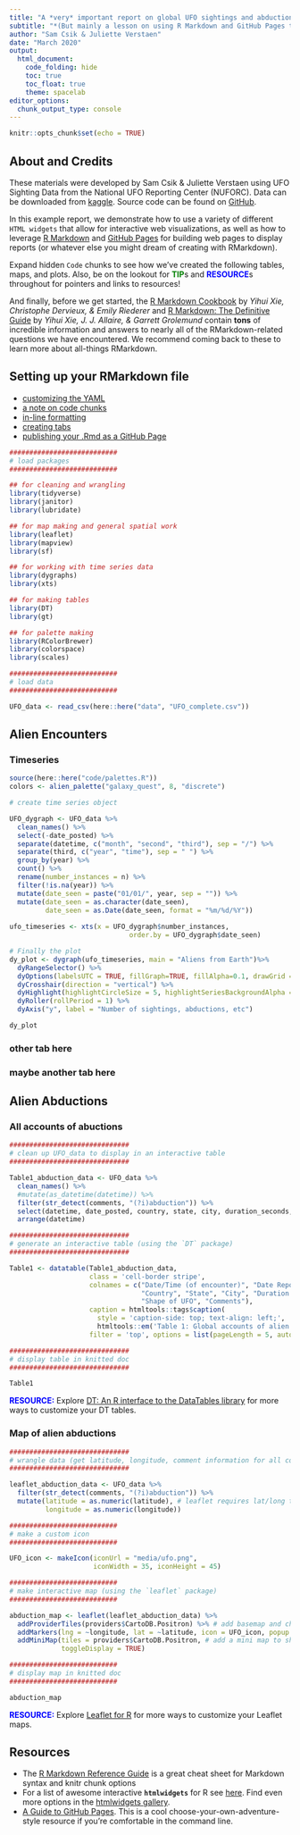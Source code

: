 ```yaml
---
title: "A *very* important report on global UFO sightings and abductions"
subtitle: "*(But mainly a lesson on using R Markdown and GitHub Pages to share your work)*"
author: "Sam Csik & Juliette Verstaen"
date: "March 2020"
output:
  html_document:
    code_folding: hide
    toc: true
    toc_float: true
    theme: spacelab
editor_options: 
  chunk_output_type: console
---
```


```r
knitr::opts_chunk$set(echo = TRUE)
```

## About and Credits

These materials were developed by Sam Csik & Juliette Verstaen using UFO Sighting Data from the National UFO Reporting  Center (NUFORC). Data can be downloaded from [kaggle](https://www.kaggle.com/NUFORC/ufo-sightings). Source code can be found on [GitHub](https://github.com/samanthacsik/RLadiesSB-github-pages).

In this example report, we demonstrate how to use a variety of different `HTML widgets` that allow for interactive web visualizations, as well as how to leverage [R Markdown](https://rmarkdown.rstudio.com/lesson-1.html) and [GitHub Pages](https://pages.github.com/) for building web pages to display reports (or whatever else you might dream of creating with RMarkdown). 

Expand hidden `Code` chunks to see how we've created the following tables, maps, and plots. Also, be on the lookout for <span style="color: green;">**TIP**</span>s and <span style="color: blue;">**RESOURCE**</span>s throughout for pointers and links to resources!

And finally, before we get started, the [R Markdown Cookbook](https://bookdown.org/yihui/rmarkdown-cookbook/) by *Yihui Xie, Christophe Dervieux, & Emily Riederer* and [R Markdown: The Definitive Guide](https://bookdown.org/yihui/rmarkdown/) by *Yihui Xie, J. J. Allaire, & Garrett Grolemund* contain **tons** of incredible information and answers to nearly all of the RMarkdown-related questions we have encountered. We recommend coming back to these to learn more about all-things RMarkdown.

## Setting up your RMarkdown file

* [customizing the YAML](linked_pages/yaml.html)
* [a note on code chunks](linked_pages/code_chunks.html)
* [in-line formatting](linked_pages/inline_formatting.html)
* [creating tabs](linked_pages/creating_tabs.html) 
* [publishing your .Rmd as a GitHub Page](linked_pages/github_pages.html)

```r
###########################
# load packages
###########################

## for cleaning and wrangling
library(tidyverse)
library(janitor)
library(lubridate) 

## for map making and general spatial work
library(leaflet)
library(mapview)
library(sf)

## for working with time series data
library(dygraphs)
library(xts)

## for making tables
library(DT)
library(gt)

## for palette making
library(RColorBrewer)
library(colorspace)
library(scales)

###########################
# load data
###########################

UFO_data <- read_csv(here::here("data", "UFO_complete.csv"))
```

## Alien Encounters {.tabset}

### Timeseries
```r
source(here::here("code/palettes.R"))
colors <- alien_palette("galaxy_quest", 8, "discrete")

# create time series object

UFO_dygraph <- UFO_data %>% 
  clean_names() %>% 
  select(-date_posted) %>% 
  separate(datetime, c("month", "second", "third"), sep = "/") %>% 
  separate(third, c("year", "time"), sep = " ") %>% 
  group_by(year) %>%
  count() %>% 
  rename(number_instances = n) %>% 
  filter(!is.na(year)) %>% 
  mutate(date_seen = paste("01/01/", year, sep = "")) %>% 
  mutate(date_seen = as.character(date_seen),
         date_seen = as.Date(date_seen, format = "%m/%d/%Y"))
         
ufo_timeseries <- xts(x = UFO_dygraph$number_instances,
                              order.by = UFO_dygraph$date_seen)

# Finally the plot
dy_plot <- dygraph(ufo_timeseries, main = "Aliens from Earth")%>%
  dyRangeSelector() %>% 
  dyOptions(labelsUTC = TRUE, fillGraph=TRUE, fillAlpha=0.1, drawGrid = FALSE, colors= colors[1]) %>%
  dyCrosshair(direction = "vertical") %>% 
  dyHighlight(highlightCircleSize = 5, highlightSeriesBackgroundAlpha = 0.2, hideOnMouseOut = FALSE) %>% 
  dyRoller(rollPeriod = 1) %>% 
  dyAxis("y", label = "Number of sightings, abductions, etc")

dy_plot

```

### other tab here

### maybe another tab here

## Alien Abductions {.tabset}

### All accounts of abuctions 

```r
##############################
# clean up UFO_data to display in an interactive table
##############################

Table1_abduction_data <- UFO_data %>% 
  clean_names() %>% 
  #mutate(as_datetime(datetime)) %>% 
  filter(str_detect(comments, "(?i)abduction")) %>% 
  select(datetime, date_posted, country, state, city, duration_seconds, shape, comments) %>% 
  arrange(datetime)

##############################
# generate an interactive table (using the `DT` package) 
##############################

Table1 <- datatable(Table1_abduction_data,
                    class = 'cell-border stripe',
                    colnames = c("Date/Time (of encounter)", "Date Reported", 
                                 "Country", "State", "City", "Duration of Encounter (sec)", 
                                 "Shape of UFO", "Comments"),
                    caption = htmltools::tags$caption(
                      style = 'caption-side: top; text-align: left;', 
                      htmltools::em('Table 1: Global accounts of alien abductions from 1910-2013.')),
                    filter = 'top', options = list(pageLength = 5, autoWidth = TRUE))

##############################
# display table in knitted doc
##############################

Table1
```
<span style="color: blue;">**RESOURCE:**</span> Explore [DT: An R interface to the DataTables library](https://rstudio.github.io/DT/) for more ways to customize your DT tables.

### Map of alien abductions

```r
##############################
# wrangle data (get latitude, longitude, comment information for all comments mentioning "abduction")
##############################

leaflet_abduction_data <- UFO_data %>% 
  filter(str_detect(comments, "(?i)abduction")) %>% 
  mutate(latitude = as.numeric(latitude), # leaflet requires lat/long to be numeric values
         longitude = as.numeric(longitude))

###########################
# make a custom icon 
###########################

UFO_icon <- makeIcon(iconUrl = "media/ufo.png", 
                     iconWidth = 35, iconHeight = 45)

###########################
# make interactive map (using the `leaflet` package)
###########################

abduction_map <- leaflet(leaflet_abduction_data) %>% 
  addProviderTiles(providers$CartoDB.Positron) %>% # add basemap and choose style
  addMarkers(lng = ~longitude, lat = ~latitude, icon = UFO_icon, popup = ~ comments) %>% # add UFO_icon as data points
  addMiniMap(tiles = providers$CartoDB.Positron, # add a mini map to show zoom coverage
             toggleDisplay = TRUE)

###########################
# display map in knitted doc
###########################

abduction_map
```

<span style="color: blue;">**RESOURCE:**</span> Explore [Leaflet for R](https://rstudio.github.io/leaflet/) for more ways to customize your Leaflet maps.

## Resources

* The [R Markdown Reference Guide](https://rstudio.com/wp-content/uploads/2015/03/rmarkdown-reference.pdf) is a great cheat sheet for Markdown syntax and knitr chunk options
* For a list of awesome interactive **`htmlwidgets`** for R see [here](https://www.htmlwidgets.org/showcase_leaflet.html). Find even more options in the [htmlwidgets gallery](http://gallery.htmlwidgets.org/).
* [A Guide to GitHub Pages](https://www.thinkful.com/learn/a-guide-to-using-github-pages/). This is a cool choose-your-own-adventure-style resource if you’re comfortable in the command line.



